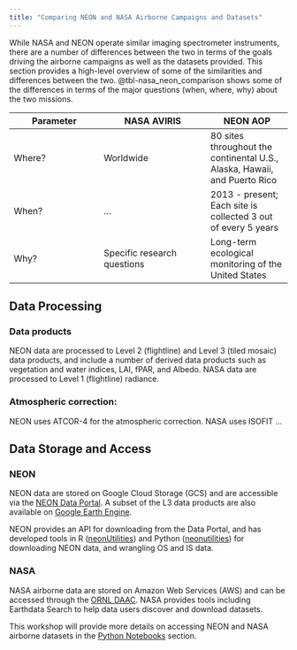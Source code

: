 ```yaml
---
title: "Comparing NEON and NASA Airborne Campaigns and Datasets"
---
```


While NASA and NEON operate similar imaging spectrometer instruments, there are a number of differences between the two in terms of the goals driving the airborne campaigns as well as the datasets provided. This section provides a high-level overview of some of the similarities and differences between the two. @tbl-nasa_neon_comparison shows some of the differences in terms of the major questions (when, where, why) about the two missions.

::: {#tbl-nasa_neon_comparison .table tbl-cap="Comparison of NASA and NEON Airborne Campaigns"}
| Parameter | NASA AVIRIS | NEON AOP |  
|-----------|-------------|----------| 
|Where?|Worldwide|80 sites throughout the continental U.S., Alaska, Hawaii, and Puerto Rico|  
|When?|...|2013 - present; Each site is collected 3 out of every 5 years|   
|Why?|Specific research questions|Long-term ecological monitoring of the United States|
:::

## Data Processing

### Data products
NEON data are processed to Level 2 (flightline) and Level 3 (tiled mosaic) data products, and include a number of derived data products such as vegetation and water indices, LAI, fPAR, and Albedo. NASA data are processed to Level 1 (flightline) radiance. 

### Atmospheric correction:
NEON uses ATCOR-4 for the atmospheric correction. NASA uses ISOFIT ...


## Data Storage and Access

### NEON

NEON data are stored on Google Cloud Storage (GCS) and are accessible via the [NEON Data Portal](https://data.neonscience.org/). A subset of the L3 data products are also available on [Google Earth Engine](https://developers.google.com/earth-engine/datasets/publisher/neon-prod-earthengine).

NEON provides an API for downloading from the Data Portal, and has developed tools in R ([neonUtilities](https://cran.r-project.org/web/packages/neonUtilities/index.html)) and Python ([neonutilities](https://pypi.org/project/neonutilities/)) for downloading NEON data, and wrangling OS and IS data.

### NASA

NASA airborne data are stored on Amazon Web Services (AWS) and can be accessed through the [ORNL DAAC](https://daac.ornl.gov/). NASA provides tools including Earthdata Search to help data users discover and download datasets.

This workshop will provide more details on accessing NEON and NASA airborne datasets in the [Python Notebooks](../notebooks) section.